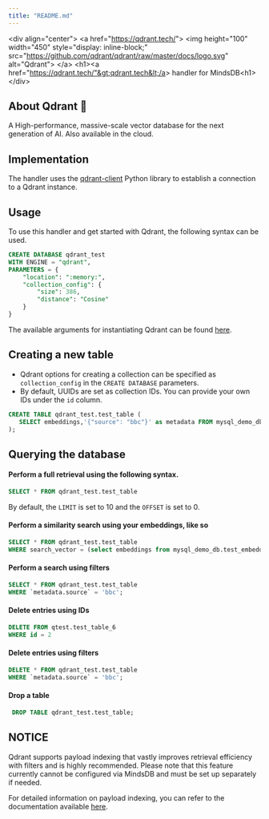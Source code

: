 ```yaml
---
title: "README.md"
---
```


&lt;div align="center"&gt;
  &lt;a href="https://qdrant.tech/"&gt;
    &lt;img height="100" width="450" style="display: inline-block;" src="https://github.com/qdrant/qdrant/raw/master/docs/logo.svg" alt="Qdrant"&gt;
  &lt;/a&gt;
  &lt;h1&gt;&lt;a href="https://qdrant.tech/"&gt;qdrant.tech&lt;/a&gt; handler for MindsDB&lt;h1&gt;
&lt;/div&gt;

## About Qdrant 🚀

A High-performance, massive-scale vector database for the next generation of AI. Also available in the cloud.

## Implementation

The handler uses the [qdrant-client](https://github.com/qdrant/qdrant-client) Python library to establish a connection to a Qdrant instance.


## Usage
To use this handler and get started with Qdrant, the following syntax can be used.
```sql
CREATE DATABASE qdrant_test
WITH ENGINE = "qdrant",
PARAMETERS = {
    "location": ":memory:",
    "collection_config": {
        "size": 386,
        "distance": "Cosine"
    }
}
```
The available arguments for instantiating Qdrant can be found [here](https://github.com/mindsdb/mindsdb/blob/23a509cb26bacae9cc22475497b8644e3f3e23c3/mindsdb/integrations/handlers/qdrant_handler/qdrant_handler.py#L408-L468).

## Creating a new table

- Qdrant options for creating a collection can be specified as `collection_config` in the `CREATE DATABASE` parameters.
- By default, UUIDs are set as collection IDs. You can provide your own IDs under the `id` column.
```sql
CREATE TABLE qdrant_test.test_table (
   SELECT embeddings,'{"source": "bbc"}' as metadata FROM mysql_demo_db.test_embeddings
);
```

## Querying the database

#### Perform a full retrieval using the following syntax.

```sql
SELECT * FROM qdrant_test.test_table
```
By default, the `LIMIT` is set to 10 and the `OFFSET` is set to 0.

#### Perform a similarity search using your embeddings, like so
```sql
SELECT * FROM qdrant_test.test_table
WHERE search_vector = (select embeddings from mysql_demo_db.test_embeddings limit 1)
```

#### Perform a search using filters
```sql
SELECT * FROM qdrant_test.test_table
WHERE `metadata.source` = 'bbc';
```

#### Delete entries using IDs
```sql
DELETE FROM qtest.test_table_6
WHERE id = 2
```

#### Delete entries using filters
```sql
DELETE * FROM qdrant_test.test_table
WHERE `metadata.source` = 'bbc';
```

#### Drop a table
```sql
 DROP TABLE qdrant_test.test_table;
```

## NOTICE
Qdrant supports payload indexing that vastly improves retrieval efficiency with filters and is highly recommended. Please note that this feature currently cannot be configured via MindsDB and must be set up separately if needed.

For detailed information on payload indexing, you can refer to the documentation available [here](https://qdrant.tech/documentation/concepts/indexing/#payload-index).
